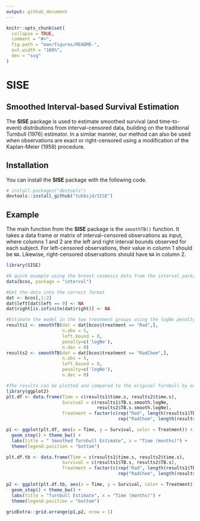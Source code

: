 ```yaml
---
output: github_document
---
```


<!-- README.md is generated from README.Rmd. Please edit that file -->

```r
knitr::opts_chunk$set(
  collapse = TRUE,
  comment = "#>",
  fig.path = "man/figures/README-",
  out.width = "100%",
  dev = "svg"
)
```

<!-- badges: start -->
<!-- badges: end -->

# SISE

## Smoothed Interval-based Survival Estimation

The **SISE** package is used to estimate smoothed survival (and time-to-event) distributions from interval-censored data, building on the traditional Turnbull (1976) estimator. In a similar manner, our method can also be used when observations are exact or right-censored using a modification of the Kaplan-Meier (1958) procedure.

## Installation

You can install the **SISE** package with the following code.

``` r
# install.packages("devtools")
devtools::install_github("tubbsjd/SISE")
```

## Example

The main function from the **SISE** package is the `smoothTB()` function. It takes a data frame or matrix of interval-censored observations as input, where columns 1 and 2 are the left and right interval bounds observed for each subject. For left-censored observations, their value in column 1 should be `NA`. Likewise, right-censored observations should have `NA` in column 2. 

```r
library(SISE)

#A quick example using the breast cosmesis data from the interval package
data(bcos, package = "interval")

#Get the data into the correct format
dat <- bcos[,1:2]
dat$left[dat$left == 0] <- NA
dat$right[is.infinite(dat$right)] <- NA

#Estimate the model in the two treatment groups using the logNe penalty for selecting a smoothing bandwidth.
results1 <- smoothTB(dat = dat[bcos$treatment == "Rad",], 
                     n.obs = 5, 
                     left.bound = 0, 
                     penalty=c('logNe'), 
                     n.dec = 0)
results2 <- smoothTB(dat = dat[bcos$treatment == "RadChem",],
                     n.obs = 5, 
                     left.bound = 0, 
                     penalty=c('logNe'), 
                     n.dec = 0)

#The results can be plotted and compared to the original Turnbull by extracting the survival estimates from the output.
library(ggplot2)
plt.df <- data.frame(Time = c(results1$time.s, results2$time.s),
                     Survival = c(results1$TB.s.smooth.logNe,
                                  results2$TB.s.smooth.logNe),
                     Treatment = factor(c(rep("Rad", length(results1$TB.s.smooth.logNe)),
                                          rep("RadChem", length(results2$TB.s.smooth.logNe)))))

p1 <- ggplot(plt.df, aes(x = Time, y = Survival, color = Treatment)) +
  geom_step() + theme_bw() + 
  labs(title = " Smoothed Turnbull Estimate", x = "Time (months)") +
  theme(legend.position = "bottom")

plt.df.tb <- data.frame(Time = c(results1$time.s, results2$time.s),
                     Survival = c(results1$TB.s, results2$TB.s),
                     Treatment = factor(c(rep("Rad", length(results1$TB.s)),
                                          rep("RadChem", length(results2$TB.s)))))

p2 <- ggplot(plt.df.tb, aes(x = Time, y = Survival, color = Treatment)) +
  geom_step() + theme_bw() + 
  labs(title = "Turnbull Estimate", x = "Time (months)") + 
  theme(legend.position = "bottom")

gridExtra::grid.arrange(p1,p2, nrow = 1)

```

